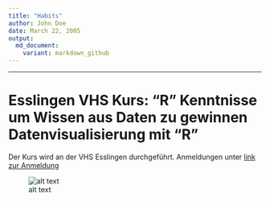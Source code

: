 ```yaml
---
title: "Habits"
author: John Doe
date: March 22, 2005
output:
  md_document:
    variant: markdown_github
---
```

---
# Esslingen VHS Kurs: "R" Kenntnisse um Wissen aus Daten zu gewinnen Datenvisualisierung mit "R"

Der Kurs wird an der VHS Esslingen durchgeführt. Anmeldungen unter  [link zur Anmeldung](http://www.vhs-esslingen.de) 


[image1]: RKenntnisse.png "Mindmap für VHS Kurs"

![alt text][image1]
